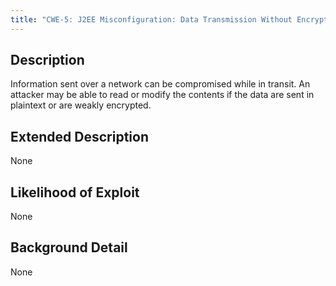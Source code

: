 ```yaml
---
title: "CWE-5: J2EE Misconfiguration: Data Transmission Without Encryption"
---
```


## Description
Information sent over a network can be compromised while in transit. An attacker may be able to read or modify the contents if the data are sent in plaintext or are weakly encrypted.

## Extended Description
None

## Likelihood of Exploit
None

## Background Detail
None
        
